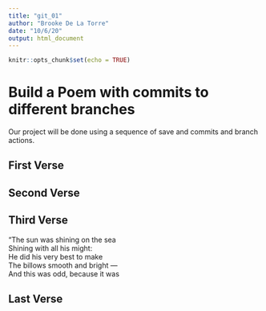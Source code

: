 ```yaml
---
title: "git_01"
author: "Brooke De La Torre"
date: "10/6/20"
output: html_document
---
```


```r
knitr::opts_chunk$set(echo = TRUE)
```
# Build a Poem with commits to different branches
Our project will be done using a sequence of save and commits and branch actions.
<!-- Do not modify or change any text in "!--" bracketed areas such as this --- these are instructions to
you, if you change any of this the git program will notice it and compromise your git merging strategy !-->

## First Verse 
<!--Put the first five lines of a poem by Lewis Carrol in this section!-->

## Second Verse
<!--Put the first five lines of a poem by Robert Frost here!-->

## Third Verse
<!--Put the first two verses of The Walrus and the Carpenter here!-->
"The sun was shining on the sea   
      Shining with all his might:  
He did his very best to make   
      The billows smooth and bright —   
And this was odd, because it was   

## Last Verse
<!--Put a short poem of your choice 8-20 lines,here!-->

